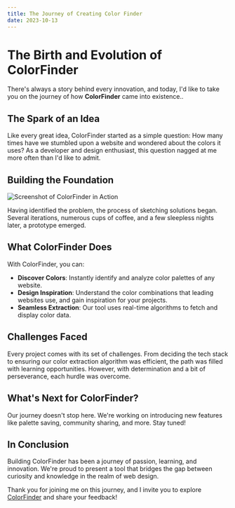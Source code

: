 ```yaml
---
title: The Journey of Creating Color Finder
date: 2023-10-13
---
```


# The Birth and Evolution of ColorFinder

There's always a story behind every innovation, and today, I'd like to take you on the journey of how **ColorFinder** came into existence..

## The Spark of an Idea

Like every great idea, ColorFinder started as a simple question: How many times have we stumbled upon a website and wondered about the colors it uses? As a developer and design enthusiast, this question nagged at me more often than I'd like to admit.

## Building the Foundation

![Screenshot of ColorFinder in Action](/home_preview.webp)

Having identified the problem, the process of sketching solutions began. Several iterations, numerous cups of coffee, and a few sleepless nights later, a prototype emerged.

## What ColorFinder Does

With ColorFinder, you can:

-   **Discover Colors**: Instantly identify and analyze color palettes of any website.
-   **Design Inspiration**: Understand the color combinations that leading websites use, and gain inspiration for your projects.
-   **Seamless Extraction**: Our tool uses real-time algorithms to fetch and display color data.

## Challenges Faced

Every project comes with its set of challenges. From deciding the tech stack to ensuring our color extraction algorithm was efficient, the path was filled with learning opportunities. However, with determination and a bit of perseverance, each hurdle was overcome.

## What's Next for ColorFinder?

Our journey doesn't stop here. We're working on introducing new features like palette saving, community sharing, and more. Stay tuned!

## In Conclusion

Building ColorFinder has been a journey of passion, learning, and innovation. We're proud to present a tool that bridges the gap between curiosity and knowledge in the realm of web design.

Thank you for joining me on this journey, and I invite you to explore [ColorFinder](https://color-finder-v2.vercel.app/) and share your feedback!
